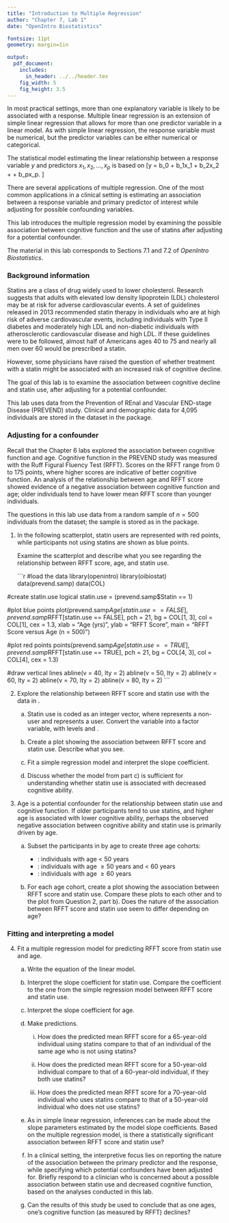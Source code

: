 ```yaml
---
title: "Introduction to Multiple Regression"
author: "Chapter 7, Lab 1"
date: "OpenIntro Biostatistics"

fontsize: 11pt
geometry: margin=1in

output:
  pdf_document:
    includes:
      in_header: ../../header.tex
    fig_width: 5
    fig_height: 3.5
---
```


\begin{small}
	
	\textbf{Topics}
	\begin{itemize}
	  \item Adjusting for a potential confounder
	  \item Fitting and interpreting a model
	\end{itemize}
	
\end{small}

In most practical settings, more than one explanatory variable is likely to be associated with a response. Multiple linear regression is an extension of simple linear regression that allows for more than one predictor variable in a linear model. As with simple linear regression, the response variable must be numerical, but the predictor variables can be either numerical or categorical. 

The statistical model estimating the linear relationship between a response variable $y$ and predictors $x_1, x_2, \dots, x_p$ is based on
\[y = b_0 + b_1x_1 + b_2x_2 + \cdots + b_px_p. \]

There are several applications of multiple regression. One of the most common applications in a clinical setting is estimating an association between a response variable and primary predictor of interest while adjusting for possible confounding variables.

This lab introduces the multiple regression model by examining the possible association between cognitive function and the use of statins after adjusting for a potential confounder.

The material in this lab corresponds to Sections 7.1 and 7.2 of *OpenIntro Biostatistics*.

### Background information

Statins are a class of drug widely used to lower cholesterol. Research suggests that adults with elevated low density lipoprotein (LDL) cholesterol may be at risk for adverse cardiovascular events. A set of guidelines released in 2013 recommended statin therapy in individuals who are at high risk of adverse cardiovascular events, including individuals with Type II diabetes and moderately high LDL and non-diabetic individuals with atherosclerotic cardiovascular disease and high LDL. If these guidelines were to be followed, almost half of Americans ages 40 to 75 and nearly all men over 60 would be prescribed a statin.

However, some physicians have raised the question of whether treatment with a statin might be associated with an increased risk of cognitive decline.

The goal of this lab is to examine the association between cognitive decline and statin use, after adjusting for a potential confounder. 

This lab uses data from the Prevention of REnal and Vascular END-stage Disease (PREVEND) study.\footnote{These data were introduced in Chapter 6, Lab 1 (Examining Scatterplots).} Clinical and demographic data for 4,095 individuals are stored in the \texttt{prevend} dataset in the \texttt{oibiostat} package. 

\newpage

### Adjusting for a confounder

Recall that the Chapter 6 labs explored the association between cognitive function and age. Cognitive function in the PREVEND study was measured with the Ruff Figural Fluency Test (RFFT). Scores on the RFFT range from 0 to 175 points, where higher scores are indicative of better cognitive function. An analysis of the relationship between age and RFFT score showed evidence of a negative association between cognitive function and age; older individuals tend to have lower mean RFFT score than younger individuals.

The questions in this lab use data from a random sample of $n = 500$ individuals from the \texttt{prevend} dataset; the sample is stored as \texttt{prevend.samp} in the \texttt{oibiostat} package.

1. In the following scatterplot, statin users are represented with red points, while participants not using statins are shown as blue points.

    Examine the scatterplot and describe what you see regarding the relationship between RFFT score, age, and statin use.

    ```r
#load the data
library(openintro)
library(oibiostat)
data(prevend.samp)
data(COL)

#create statin.use logical
statin.use = (prevend.samp$Statin == 1)

#plot blue points
plot(prevend.samp$Age[statin.use == FALSE],
     prevend.samp$RFFT[statin.use == FALSE],
     pch = 21, bg = COL[1, 3], col = COL[1],
     cex = 1.3,
     xlab = "Age (yrs)",
     ylab = "RFFT Score",
     main = "RFFT Score versus Age (n = 500)")

#plot red points
points(prevend.samp$Age[statin.use == TRUE],
     prevend.samp$RFFT[statin.use == TRUE],
     pch = 21, bg = COL[4, 3], col = COL[4],
     cex = 1.3)

#draw vertical lines
abline(v = 40, lty = 2)
abline(v = 50, lty = 2)
abline(v = 60, lty = 2)
abline(v = 70, lty = 2)
abline(v = 80, lty = 2)
```

2. Explore the relationship between RFFT score and statin use with the data in \texttt{prevend.samp}. 

    a) Statin use is coded as an integer vector, where \texttt{0} represents a non-user and \texttt{1} represents a user. Convert the variable \texttt{Statin} into a factor variable, with levels \texttt{NonUser} and \texttt{User}.
    
    b) Create a plot showing the association between RFFT score and statin use. Describe what you see.

    c) Fit a simple regression model and interpret the slope coefficient.
    
    d) Discuss whether the model from part c) is sufficient for understanding whether statin use is associated with decreased cognitive ability.

\newpage
    
3. Age is a potential confounder for the relationship between statin use and cognitive function. If older participants tend to use statins, and higher age is associated with lower cognitive ability, perhaps the observed negative association between cognitive ability and statin use is primarily driven by age.

    a) Subset the participants in \texttt{prevend.samp} by age to create three age cohorts:
    
        - \texttt{youngest}: individuals with age < 50 years
        - \texttt{younger}: individuals with age $\geq 50$ years and < 60 years
        - \texttt{older}: individuals with age $\geq 60$ years
    
    b) For each age cohort, create a plot showing the association between RFFT score and statin use. Compare these plots to each other and to the plot from Question 2, part b). Does the nature of the association between RFFT score and statin use seem to differ depending on age?



### Fitting and interpreting a model

4. Fit a multiple regression model for predicting RFFT score from statin use and age.

    a) Write the equation of the linear model.
    
    b) Interpret the slope coefficient for statin use. Compare the coefficient to the one from the simple regression model between RFFT score and statin use.
    
    c) Interpret the slope coefficient for age.
        
    d) Make predictions.
    
        i. How does the predicted mean RFFT score for a 65-year-old individual using statins compare to that of an individual of the same age who is not using statins?
        
        ii. How does the predicted mean RFFT score for a 50-year-old individual compare to that of a 60-year-old individual, if they both use statins?
        
        iii. How does the predicted mean RFFT score for a 70-year-old individual who uses statins compare to that of a 50-year-old individual who does not use statins?
        
    e) As in simple linear regression, inferences can be made about the slope parameters estimated by the model slope coefficients.\footnote{Inference in multiple regression will be introduced formally in Chapter 7, Lab 3.} Based on the multiple regression model, is there a statistically significant association between RFFT score and statin use? 
        
    f) In a clinical setting, the interpretive focus lies on reporting the nature of the association between the primary predictor and the response, while specifying which potential confounders have been adjusted for. Briefly respond to a clinician who is concerned about a possible association between statin use and decreased cognitive function, based on the analyses conducted in this lab.
    
    g) Can the results of this study be used to conclude that as one ages, one's cognitive function (as measured by RFFT) declines?
        
        
